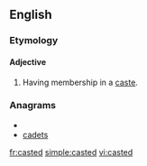 ==English==

===Etymology===
{{suffix|caste|ed}}

====Adjective====
{{rfc-level|Adjective at L4+ not in L3 Ety section|lang=en}}
{{en-adj|-}}

# Having membership in a [[caste]].

===Anagrams===
* {{alphagram|acdest}}
* [[cadets#English|cadets]]

[[fr:casted]]
[[simple:casted]]
[[vi:casted]]